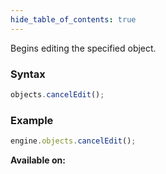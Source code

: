 ```yaml
---
hide_table_of_contents: true
---
```



Begins editing the specified object.

### Syntax

```js
objects.cancelEdit();
```

### Example

```js
engine.objects.cancelEdit();
```

**Available on:** <ClientTag />
